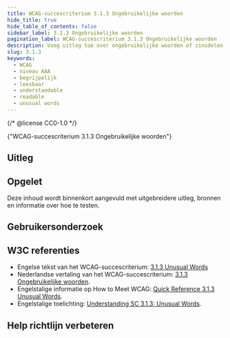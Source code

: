 ```yaml
---
title: WCAG-succescriterium 3.1.3 Ongebruikelijke woorden
hide_title: true
hide_table_of_contents: false
sidebar_label: 3.1.3 Ongebruikelijke woorden
pagination_label: WCAG-succescriterium 3.1.3 Ongebruikelijke woorden
description: Voeg uitleg toe over ongebruikelijke woorden of zinsdelen en over woorden die op een ongebruikelijke manier worden gebruikt. Dit geldt ook voor vakjargon en uitdrukkingen die niet letterlijk kunnen worden begrepen zoals idioom en spreekwoorden.
slug: 3.1.3
keywords:
  - WCAG
  - niveau AAA
  - begrijpelijk
  - leesbaar
  - understandable
  - readable
  - unusual words
---
```


{/* @license CC0-1.0 */}


<WcagHeadingGroup level={1} conformanceLevel="Niveau AAA">
  {"WCAG-succescriterium 3.1.3 Ongebruikelijke woorden"}
</WcagHeadingGroup>

<SpotlightSection>
  <Markdown omitH1 headinglevel={3}>
    <AAAMessage />
  </Markdown>
</SpotlightSection>

## Uitleg

<Summary />

## Opgelet

Deze inhoud wordt binnenkort aangevuld met uitgebreidere uitleg, bronnen en informatie over hoe te testen.

## Gebruikersonderzoek

<CTAGebruikersonderzoek />

## W3C referenties

- Engelse tekst van het WCAG-succescriterium: [<span lang="en">3.1.3 Unusual Words</span>](https://www.w3.org/TR/WCAG22/#unusual-words)
- Nederlandse vertaling van het WCAG-succescriterium: [3.1.3 Ongebruikelijke woorden](https://www.w3.org/Translations/WCAG22-nl/#ongebruikelijke-woorden).
- Engelstalige informatie op <span lang="en">How to Meet WCAG</span>: [<span lang="en">Quick Reference 3.1.3 Unusual Words</span>](https://www.w3.org/WAI/WCAG22/quickref/#unusual-words).
- Engelstalige toelichting: [<span lang="en">Understanding SC 3.1.3: Unusual Words</span>](https://www.w3.org/WAI/WCAG22/Understanding/unusual-words.html).

<SpotlightSection>
  <Markdown omitH1 headinglevel={3}>
    <Disclaimer />
  </Markdown>
</SpotlightSection>

## Help richtlijn verbeteren

<Markdown omitH1 headinglevel={3}>
  <WCAGFooterInfo />
</Markdown>
